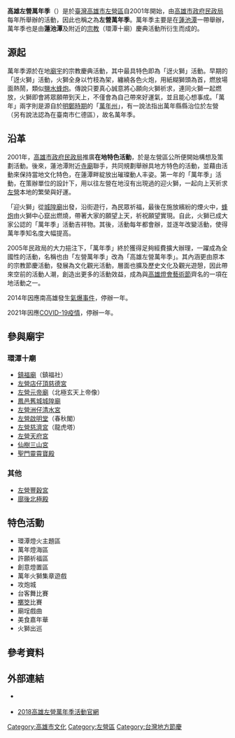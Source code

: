 '''高雄左營萬年季'''（{{lang-en|'''Kaohsiung Zuoying Wannian Folklore Festival'''}}）是於[[臺灣|臺灣]][[高雄市|高雄市]][[左營區|左營區]]自2001年開始，由[[高雄市政府民政局|高雄市政府民政局]]每年所舉辦的活動，因此也稱之為'''左營萬年季'''。萬年季主要是在[[蓮池潭|蓮池潭]]一帶舉辦，萬年季也是由'''蓮池潭'''及附近的[[宗教|宗教]]（環潭十廟）慶典活動所衍生而成的。

== 源起 ==
萬年季源於在地[[廟宇|廟宇]]的宗教慶典活動，其中最具特色即為「迓火獅」活動。早期的「迓火獅」活動，火獅全身以竹枝為架，纏繞各色火炮，用紙糊獅頭為首，燃放場面熱鬧，類似[[鹽水蜂炮|鹽水蜂炮]]。傳說只要真心誠意將心願向火獅祈求，連同火獅一起燃放，火獅即會將眾願帶到天上，不僅會為自己帶來好運氣，並且能心想事成。「萬年」兩字則是源自於[[明鄭時期|明鄭時期]]的「[[萬年州_(台灣)|萬年州]]」，有一說法指出萬年縣縣治位於左營（另有說法認為在臺南市仁德區），故名萬年季。

== 沿革 ==
2001年，[[高雄市政府民政局|高雄市政府民政局]]推廣'''在地特色活動'''，於是左營區公所便開始構想及策劃活動。後來，蓮池潭附近[[寺廟|寺廟]]聯手，共同規劃舉辦具地方特色的活動，並藉由活動來保持當地文化特色，在蓮潭畔綻放出璀璨動人丰姿。第一年的「萬年季」活動，在策辦單位的設計下，用以往左營在地沒有出現過的迎火獅，一起向上天祈求[[左營區|左營]]本地的繁榮與好運。

「迎火獅」從[[城隍廟|城隍廟]]出發，沿街遊行，為民眾祈福，最後在施放繽紛的煙火中，[[蜂炮|蜂炮]]由火獅中心竄出燃燒，帶著大家的願望上天，祈祝願望實現。自此，火獅已成大家公認的「萬年季」活動吉祥物。其後，活動每年都會辦，並逐年改變活動，使得萬年季知名度大幅提高。

2005年民政局的大力挹注下，「萬年季」終於獲得足夠經費擴大辦理，一躍成為全國性的活動，名稱也由「左營萬年季」改為「高雄左營萬年季」。其內涵更由原本的宗教節慶活動，發展為文化觀光活動，層面也擴及歷史文化及觀光遊憩，因此帶來空前的活動人潮，創造出更多的活動效益，成為與[[高雄燈會藝術節|高雄燈會藝術節]]齊名的一項在地活動之一。

2014年因應南高雄發生[[2014年臺灣高雄氣爆事故|氣爆事件]]，停辦一年。

2021年因應[[COVID-19疫情|COVID-19疫情]]，停辦一年。

== 參與廟宇 ==
=== 環潭十廟 ===
* [[鎮福廟|鎮福廟]]（鎮福社）
* [[左營店仔頂慈德宮|左營店仔頂慈德宮]]
* [[左營元帝廟|左營元帝廟]]（北極玄天上帝像）
* [[鳳邑舊城城隍廟|鳳邑舊城城隍廟]]
* [[左營洲仔清水宮|左營洲仔清水宮]]
* [[左營啟明堂|左營啟明堂]]（春秋閣）
* [[左營慈濟宮|左營慈濟宮]]（龍虎塔）
* [[左營天府宮|左營天府宮]]
* [[仙樹三山宮|仙樹三山宮]]
* [[聖門靈霄寶殿|聖門靈霄寶殿]]

=== 其他 ===
* [[左營豐穀宮|左營豐穀宮]]
* [[廍後北極殿|廍後北極殿]]

== 特色活動 ==
* 環潭燈火主題區
* 萬年燈海區
* 許願祈福區
* 創意燈置區
* 萬年火獅集章遊戲
* 攻炮城
* 台客舞比賽
* [[擲筊|擲筊]]比賽
* 廟埕戲曲
* 美食嘉年華
* 火獅出巡

== 參考資料 ==
{{reflist}}

== 外部連結 ==
* {{Official|https://wannian.kcg.gov.tw/}} {{zh-tw}}
* [https://web.archive.org/web/20181006195524/http://www.khwannian.com.tw/ 2018高雄左營萬年季活動官網] {{zh-tw icon}}

[[Category:高雄市文化|Category:高雄市文化]]
[[Category:左營區|Category:左營區]]
[[Category:台灣地方節慶|Category:台灣地方節慶]]